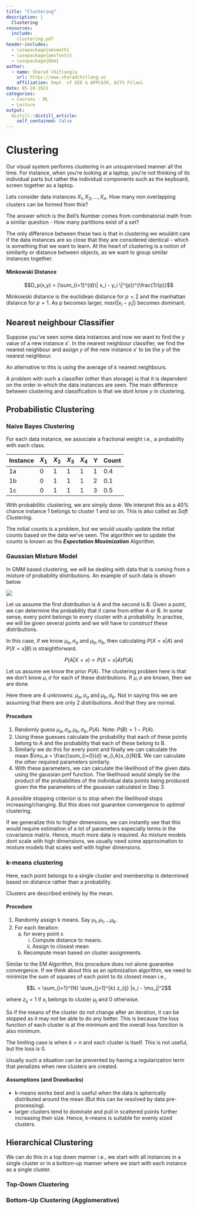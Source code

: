 ```yaml
---
title: "Clustering"
description: |
  Clustering
resources:
  include:
    clustering.pdf
header-includes:
  - \usepackage{amsmath}
  - \usepackage{amsfonts}
  - \usepackage{bbm}
author:
  - name: Sharad Chitlangia
    url: https://www.sharadchitlang.ai
    affiliation: Dept. of EEE & APPCAIR, BITS Pilani 
date: 05-10-2021
categories:
  - Courses - ML
  - Lecture
output: 
  distill::distill_article:
    self_contained: false
---
```


# Clustering

Our visual system performs clustering in an unsupervised manner all the time. For instance, when you're looking at a laptop, you're not thinking
of its individual parts but rather the individual components such as the keyboard, screen together as a laptop.

Lets consider data instances $X_1, X_2, ..., X_n$. How many non overlapping clusters can be formed from this?

The answer which is the Bell's Number comes from combinatorial math from a similar question - How many partitions exist of a set?

The only difference between these two is that in clustering we wouldnt care if the data instances are so close that they are 
considered identical -- which is something that we want to learn. At the heart of clustering is a notion of similarity or distance
between objects, as we want to group similar instances together.

#### Minkowski Distance

$$D_p(x,y) = (\sum_{i=1}^{d}\| x_i - y_i \|^{p})^{\frac{1}{p}}$$

Minkowski distance is the euclidean distance for $p=2$ and the manhattan distance for $p=1$. As p becomes larger, $max(|x_i - y_i|)$ 
becomes dominant.

## Nearest neighbour Classifier

Suppose you've seen some data instances and now we want to find the $y$ value of a new instance $x\prime$. In the nearest neighbour
classifier, we find the nearest neighbour and assign $y$ of the new instance $x\prime$ to be the $y$ of the nearest neighbour.

An alternative to this is using the average of $k$ nearest neighbours.

A problem with such a classifier (other than storage) is that it is dependent on the order in which the data instances are seen.
The main difference between clustering and classification is that we dont know $y$ in clustering.

## Probabilistic Clustering

### Naive Bayes Clustering

For each data instance, we associate a fractional weight i.e., a probability with each class.

Instance | $X_1$ | $X_2$ | $X_3$ | $X_4$ | Y | Count
-------- | ----- | ----- | ----- | ----- | - | -----
1a | 0 | 1 | 1 | 1 | 1 | 0.4
1b | 0 | 1 | 1 | 1 | 2 | 0.1
1c | 0 | 1 | 1 | 1 | 3 | 0.5

With probabilitic clustering, we are simply done. We interpret this as a $40\%$ chance instance 1 belongs to cluster 1 and so on.
This is also called as _Soft Clustering_.

The initial counts is a problem, but we would usually update the initial counts based on the data we've seen. The algorithm we to update
the counts is known as the **_Expectation Maximization_** Algorithm.

### Gaussian Mixture Model

In GMM based clustering, we will be dealing with data that is coming from a mixture of probability distributions. An example of such data
is shown below 

![](gmm.png)

Let us assume the first distribution is A and the second is B. Given a point, we can determine the probability that it 
came from either A or B. In some sense, every point belongs to every cluster with a probability. In practise, we will be given several 
points and we will have to _construct_ these distributions.

In this case, if we know $\mu_a, \sigma_a$ and $\mu_b, \sigma_b$, then calculating $P(X=x|A)$ and $P(X=x|B)$ is straightforward.

$$P(A|X=x) \propto P(X=x|A)P(A)$$

Let us assume we know the prior $P(A)$. The clustering problem here is that we don't know $\mu, \sigma$ for each of these distributions.
If $\mu, \sigma$ are known, then we are done.

Here there are 4 unknowns: $\mu_a, \sigma_a$ and $\mu_b, \sigma_b$. Not in saying this we are assuming that there are only 2 distributions.
And that they are normal.

#### Procedure

1. Randomly guess $\mu_a, \sigma_a, \mu_b, \sigma_b, P(A)$. Note: $P(B) = 1 - P(A)$.
2. Using these guesses calculate the probability that each of these points belong to A and the probability that each of these belong to B.
3. Similarly we do this for every point and finally we can calculate the mean $\mu_a = \frac{\sum_{i=0}{d} w_{i,A}x_i}{N}$. We can 
calculate the other required parameters similarly.
4. With these parameters, we can calculate the likelihood of the given data using the gaussian pmf function. The likelihood would simply
be the product of the probabilities of the individual data points being produced given the the parameters of the gaussian calculated in 
Step 3.

A possible stopping criterion is to stop when the likelihood stops increasing/changing. But this does not guarantee convergence to 
_optimal_ clustering.

If we generalize this to higher dimensions, we can instantly see that this would require estimation of a lot of parameters especially 
terms in the covariance matrix. Hence, much more data is required. As mixture models dont scale with high dimensions, we usually need
some approximation to mixture models that scales well with higher dimensions.

### k-means clustering

Here, each point belongs to a single cluster and membership is determined based on distance rather than a probability.

Clusters are described entirely by the mean.

#### Procedure

1. Randomly assign k means. Say $\mu_1,\mu_1,...\mu_k$.
2. For each iteration:
    a. for every point x
        i. Compute distance to means.
        ii. Assign to closest mean
    b. Recompute mean based on cluster assignments.

Similar to the EM Algorithm, this procedure does not alone guarantee convergence. If we think about this as an optimization algorithm, 
we need to minimize the sum of squares of each point to its closest mean i.e.,

$$L = \sum_{i=1}^{N} \sum_{j=1}^{k} z_{ij} |x_i - \mu_j|^2$$

where $z_{ij} = 1$ if $x_i$ belongs to cluster $\mu_j$ and $0$ otherwise.

So if the means of the cluster do not change after an iteration, it can be stopped as it may not be able to do any better. This is 
because the loss function of each cluster is at the minimum and the overall loss function is also minimum.

The limiting case is when $k=n$ and each cluster is itself. This is not useful, but the loss is $0$.

Usually such a situation can be prevented by having a regularization term that penalizes when new clusters are created.

#### Assumptions (and Drawbacks)

* k-means works best and is useful when the data is spherically distributed around the mean (But this can be resolved by data pre-processing).
* larger clusters tend to dominate and pull in scattered points further increasing their size. Hence, k-means is suitable for 
evenly sized clusters.

## Hierarchical Clustering

We can do this in a top down manner i.e., we start with all instances in a single cluster or in a bottom-up manner where we start with 
each instance as a single cluster.

### Top-Down Clustering

### Bottom-Up Clustering (Agglomerative)

